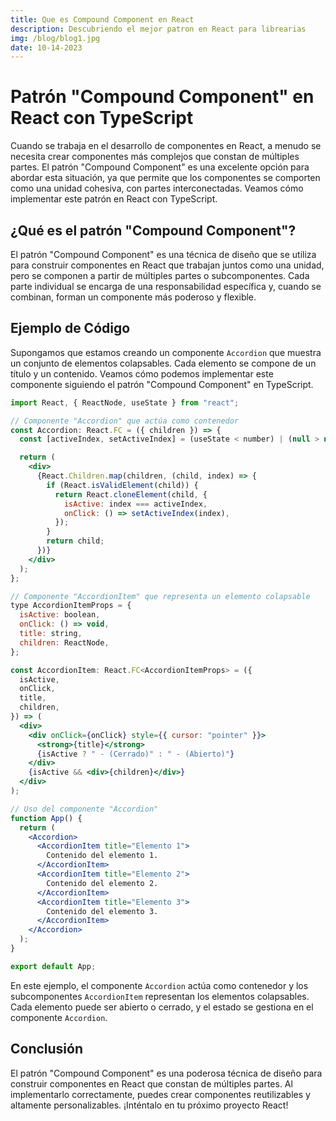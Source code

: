 ```yaml
---
title: Que es Compound Component en React
description: Descubriendo el mejor patron en React para librearias
img: /blog/blog1.jpg
date: 10-14-2023
---
```


# Patrón "Compound Component" en React con TypeScript

Cuando se trabaja en el desarrollo de componentes en React, a menudo se necesita crear componentes más complejos que constan de múltiples partes. El patrón "Compound Component" es una excelente opción para abordar esta situación, ya que permite que los componentes se comporten como una unidad cohesiva, con partes interconectadas. Veamos cómo implementar este patrón en React con TypeScript.

## ¿Qué es el patrón "Compound Component"?

El patrón "Compound Component" es una técnica de diseño que se utiliza para construir componentes en React que trabajan juntos como una unidad, pero se componen a partir de múltiples partes o subcomponentes. Cada parte individual se encarga de una responsabilidad específica y, cuando se combinan, forman un componente más poderoso y flexible.

## Ejemplo de Código

Supongamos que estamos creando un componente `Accordion` que muestra un conjunto de elementos colapsables. Cada elemento se compone de un título y un contenido. Veamos cómo podemos implementar este componente siguiendo el patrón "Compound Component" en TypeScript.

```jsx
import React, { ReactNode, useState } from "react";

// Componente "Accordion" que actúa como contenedor
const Accordion: React.FC = ({ children }) => {
  const [activeIndex, setActiveIndex] = (useState < number) | (null > null);

  return (
    <div>
      {React.Children.map(children, (child, index) => {
        if (React.isValidElement(child)) {
          return React.cloneElement(child, {
            isActive: index === activeIndex,
            onClick: () => setActiveIndex(index),
          });
        }
        return child;
      })}
    </div>
  );
};

// Componente "AccordionItem" que representa un elemento colapsable
type AccordionItemProps = {
  isActive: boolean,
  onClick: () => void,
  title: string,
  children: ReactNode,
};

const AccordionItem: React.FC<AccordionItemProps> = ({
  isActive,
  onClick,
  title,
  children,
}) => (
  <div>
    <div onClick={onClick} style={{ cursor: "pointer" }}>
      <strong>{title}</strong>
      {isActive ? " - (Cerrado)" : " - (Abierto)"}
    </div>
    {isActive && <div>{children}</div>}
  </div>
);

// Uso del componente "Accordion"
function App() {
  return (
    <Accordion>
      <AccordionItem title="Elemento 1">
        Contenido del elemento 1.
      </AccordionItem>
      <AccordionItem title="Elemento 2">
        Contenido del elemento 2.
      </AccordionItem>
      <AccordionItem title="Elemento 3">
        Contenido del elemento 3.
      </AccordionItem>
    </Accordion>
  );
}

export default App;
```

En este ejemplo, el componente `Accordion` actúa como contenedor y los subcomponentes `AccordionItem` representan los elementos colapsables. Cada elemento puede ser abierto o cerrado, y el estado se gestiona en el componente `Accordion`.

## Conclusión

El patrón "Compound Component" es una poderosa técnica de diseño para construir componentes en React que constan de múltiples partes. Al implementarlo correctamente, puedes crear componentes reutilizables y altamente personalizables. ¡Inténtalo en tu próximo proyecto React!
